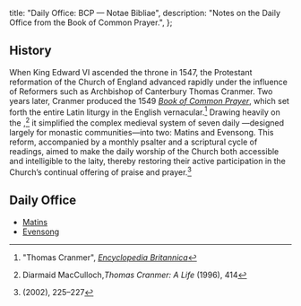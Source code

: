   title: "Daily Office: BCP — Notae Bibliae",
  description: "Notes on the Daily Office from the Book of Common Prayer.",
};

<Initial text="Daily Office: Book of Common Prayer" />

## History

When King Edward VI ascended the throne in 1547, the Protestant reformation of the Church of England advanced rapidly under the influence of Reformers such as Archbishop of Canterbury Thomas Cranmer. Two years later, Cranmer produced the 1549 [*Book of Common Prayer*](/meditations/a-brief-history-of-the-reformation-part-3#the-book-of-common-prayer), which set forth the entire Latin liturgy in the English vernacular.[^1] Drawing heavily on the <Definition lang="english" anchor="sarum" text="Sarum Rite" />,[^2] it simplified the complex medieval system of seven daily <Definition lang="latin" anchor="officium" text="offices" />—designed largely for monastic communities—into two: Matins and Evensong. This reform, accompanied by a monthly psalter and a scriptural cycle of readings, aimed to make the daily worship of the Church both accessible and intelligible to the laity, thereby restoring their active participation in the Church’s continual offering of praise and prayer.[^3]

## Daily Office

* [Matins](/liturgy/rites/daily-office-bcp/matins)
* [Evensong](/liturgy/rites/daily-office-bcp/evensong)

[^1]: "Thomas Cranmer", [*Encyclopedia Britannica*](https://www.britannica.com/biography/Thomas-Cranmer-archbishop-of-Canterbury)
[^2]: Diarmaid MacCulloch,*Thomas Cranmer: A Life* (1996), 414
[^3]: *<Definition lang="english" anchor="saint-dunstans-psalter" text="Saint Dunstan's Plainsong Psalter" />* (2002), 225–227
